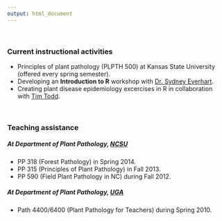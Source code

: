 ```yaml
---
output: html_document
---
```


<br>

### Current instructional activities
- Principles of plant pathology (PLPTH 500) at Kansas State University (offered every spring semester).
- Developing an **Introduction to R** workshop with [Dr. Sydney Everhart](https://plantpathology.unl.edu/sydney-everhart).
- Creating plant disease epidemiology excercises in R in collaboration with [Tim Todd](https://www.plantpath.k-state.edu/people/faculty/todd-timothy/index.html).

<br>

### Teaching assistance
##### At Department of Plant Pathology, [NCSU](https://www.ncsu.edu/)
- PP 318 (Forest Pathology) in Spring 2014.
- PP 315 (Principles of Plant Pathology) in Fall 2013.
- PP 590 (Field Plant Pathology in NC) during Fall 2012.

##### At Department of Plant Pathology, [UGA](https://www.uga.edu/)
- Path 4400/6400 (Plant Pathology for Teachers) during Spring 2010.
